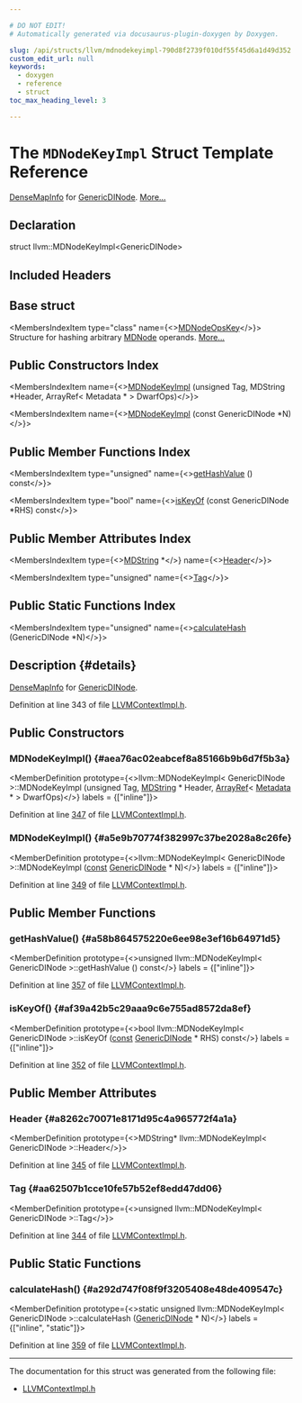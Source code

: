 ```yaml
---

# DO NOT EDIT!
# Automatically generated via docusaurus-plugin-doxygen by Doxygen.

slug: /api/structs/llvm/mdnodekeyimpl-790d8f2739f010df55f45d6a1d49d352
custom_edit_url: null
keywords:
  - doxygen
  - reference
  - struct
toc_max_heading_level: 3

---
```





# The `MDNodeKeyImpl` Struct Template Reference

<DoxygenPage pluginConfig={pluginConfig}>

<a href="/docs/api/structs/llvm/densemapinfo">DenseMapInfo</a> for <a href="/docs/api/classes/llvm/genericdinode">GenericDINode</a>. <a href="#details">More...</a>

## Declaration

<CodeBlock>struct llvm::MDNodeKeyImpl&lt;GenericDINode&gt;</CodeBlock>

## Included Headers

<IncludesList>
<IncludesListItem
  filePath="IR/LLVMContextImpl.h"
  permalink="/docs/api/files/lib/lib/ir/llvmcontextimpl-h"
  isLocal="true" />
</IncludesList>

## Base struct

<MembersIndex>

<MembersIndexItem
  type="class"
  name={<><a href="/docs/api/classes/llvm/mdnodeopskey">MDNodeOpsKey</a></>}>
Structure for hashing arbitrary <a href="/docs/api/classes/llvm/mdnode">MDNode</a> operands. <a href="/docs/api/classes/llvm/mdnodeopskey/#details">More...</a>
</MembersIndexItem>

</MembersIndex>

## Public Constructors Index

<MembersIndex>

<MembersIndexItem
  name={<><a href="#aea76ac02eabcef8a85166b9b6d7f5b3a">MDNodeKeyImpl</a> (unsigned Tag, MDString &#42;Header, ArrayRef&lt; Metadata &#42; &gt; DwarfOps)</>}>
</MembersIndexItem>

<MembersIndexItem
  name={<><a href="#a5e9b70774f382997c37be2028a8c26fe">MDNodeKeyImpl</a> (const GenericDINode &#42;N)</>}>
</MembersIndexItem>

</MembersIndex>

## Public Member Functions Index

<MembersIndex>

<MembersIndexItem
  type="unsigned"
  name={<><a href="#a58b864575220e6ee98e3ef16b64971d5">getHashValue</a> () const</>}>
</MembersIndexItem>

<MembersIndexItem
  type="bool"
  name={<><a href="#af39a42b5c29aaa9c6e755ad8572da8ef">isKeyOf</a> (const GenericDINode &#42;RHS) const</>}>
</MembersIndexItem>

</MembersIndex>

## Public Member Attributes Index

<MembersIndex>

<MembersIndexItem
  type={<><a href="/docs/api/classes/llvm/mdstring">MDString</a> &#42;</>}
  name={<><a href="#a8262c70071e8171d95c4a965772f4a1a">Header</a></>}>
</MembersIndexItem>

<MembersIndexItem
  type="unsigned"
  name={<><a href="#aa62507b1cce10fe57b52ef8edd47dd06">Tag</a></>}>
</MembersIndexItem>

</MembersIndex>

## Public Static Functions Index

<MembersIndex>

<MembersIndexItem
  type="unsigned"
  name={<><a href="#a292d747f08f9f3205408e48de409547c">calculateHash</a> (GenericDINode &#42;N)</>}>
</MembersIndexItem>

</MembersIndex>

## Description {#details}

<a href="/docs/api/structs/llvm/densemapinfo">DenseMapInfo</a> for <a href="/docs/api/classes/llvm/genericdinode">GenericDINode</a>.

Definition at line 343 of file <a href="/docs/api/files/lib/lib/ir/llvmcontextimpl-h">LLVMContextImpl.h</a>.

<SectionDefinition>

## Public Constructors

### MDNodeKeyImpl() {#aea76ac02eabcef8a85166b9b6d7f5b3a}

<MemberDefinition
  prototype={<>llvm::MDNodeKeyImpl&lt; GenericDINode &gt;::MDNodeKeyImpl (unsigned Tag, <a href="/docs/api/classes/llvm/mdstring">MDString</a> &#42; Header, <a href="/docs/api/classes/llvm/arrayref">ArrayRef</a>&lt; <a href="/docs/api/classes/llvm/metadata">Metadata</a> &#42; &gt; DwarfOps)</>}
  labels = {["inline"]}>

Definition at line <a href="/docs/api/files/lib/lib/ir/llvmcontextimpl-h/#l00347">347</a> of file <a href="/docs/api/files/lib/lib/ir/llvmcontextimpl-h">LLVMContextImpl.h</a>.
</MemberDefinition>

### MDNodeKeyImpl() {#a5e9b70774f382997c37be2028a8c26fe}

<MemberDefinition
  prototype={<>llvm::MDNodeKeyImpl&lt; GenericDINode &gt;::MDNodeKeyImpl (<a href="/docs/api/files/lib/lib/target/lib/target/aarch64/aarch64promoteconstant-cpp/#a90f8350fecae261c25be85d38b451bff">const</a> <a href="/docs/api/classes/llvm/genericdinode">GenericDINode</a> &#42; N)</>}
  labels = {["inline"]}>

Definition at line <a href="/docs/api/files/lib/lib/ir/llvmcontextimpl-h/#l00349">349</a> of file <a href="/docs/api/files/lib/lib/ir/llvmcontextimpl-h">LLVMContextImpl.h</a>.
</MemberDefinition>

</SectionDefinition>

<SectionDefinition>

## Public Member Functions

### getHashValue() {#a58b864575220e6ee98e3ef16b64971d5}

<MemberDefinition
  prototype={<>unsigned llvm::MDNodeKeyImpl&lt; GenericDINode &gt;::getHashValue () const</>}
  labels = {["inline"]}>

Definition at line <a href="/docs/api/files/lib/lib/ir/llvmcontextimpl-h/#l00357">357</a> of file <a href="/docs/api/files/lib/lib/ir/llvmcontextimpl-h">LLVMContextImpl.h</a>.
</MemberDefinition>

### isKeyOf() {#af39a42b5c29aaa9c6e755ad8572da8ef}

<MemberDefinition
  prototype={<>bool llvm::MDNodeKeyImpl&lt; GenericDINode &gt;::isKeyOf (<a href="/docs/api/files/lib/lib/target/lib/target/aarch64/aarch64promoteconstant-cpp/#a90f8350fecae261c25be85d38b451bff">const</a> <a href="/docs/api/classes/llvm/genericdinode">GenericDINode</a> &#42; RHS) const</>}
  labels = {["inline"]}>

Definition at line <a href="/docs/api/files/lib/lib/ir/llvmcontextimpl-h/#l00352">352</a> of file <a href="/docs/api/files/lib/lib/ir/llvmcontextimpl-h">LLVMContextImpl.h</a>.
</MemberDefinition>

</SectionDefinition>

<SectionDefinition>

## Public Member Attributes

### Header {#a8262c70071e8171d95c4a965772f4a1a}

<MemberDefinition
  prototype={<>MDString&#42; llvm::MDNodeKeyImpl&lt; GenericDINode &gt;::Header</>}>

Definition at line <a href="/docs/api/files/lib/lib/ir/llvmcontextimpl-h/#l00345">345</a> of file <a href="/docs/api/files/lib/lib/ir/llvmcontextimpl-h">LLVMContextImpl.h</a>.
</MemberDefinition>

### Tag {#aa62507b1cce10fe57b52ef8edd47dd06}

<MemberDefinition
  prototype={<>unsigned llvm::MDNodeKeyImpl&lt; GenericDINode &gt;::Tag</>}>

Definition at line <a href="/docs/api/files/lib/lib/ir/llvmcontextimpl-h/#l00344">344</a> of file <a href="/docs/api/files/lib/lib/ir/llvmcontextimpl-h">LLVMContextImpl.h</a>.
</MemberDefinition>

</SectionDefinition>

<SectionDefinition>

## Public Static Functions

### calculateHash() {#a292d747f08f9f3205408e48de409547c}

<MemberDefinition
  prototype={<>static unsigned llvm::MDNodeKeyImpl&lt; GenericDINode &gt;::calculateHash (<a href="/docs/api/classes/llvm/genericdinode">GenericDINode</a> &#42; N)</>}
  labels = {["inline", "static"]}>

Definition at line <a href="/docs/api/files/lib/lib/ir/llvmcontextimpl-h/#l00359">359</a> of file <a href="/docs/api/files/lib/lib/ir/llvmcontextimpl-h">LLVMContextImpl.h</a>.
</MemberDefinition>

</SectionDefinition>

<hr/>

The documentation for this struct was generated from the following file:

<ul>
<li><a href="/docs/api/files/lib/lib/ir/llvmcontextimpl-h">LLVMContextImpl.h</a></li>
</ul>

</DoxygenPage>
